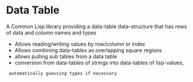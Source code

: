 = Data Table = 

A Common Lisp library providing a data-table data-structure that has
rows of data and column names and types

* Allows reading/writing values by row/column or index
* Allows combining data-tables as overlapping square regions
* allows pulling sub tables from a data table
* conversion from data-tables of strings into data-tables of lisp-values,
  automatically guessing types if necessary



